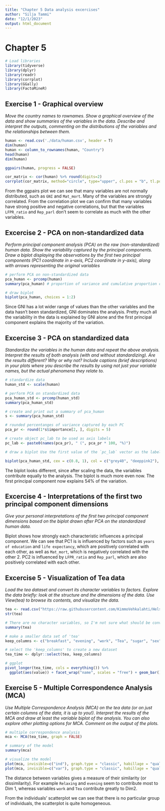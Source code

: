```yaml
---
title: "Chapter 5 Data analysis excercises"
author: "Silja Tammi"
date: "12/1/2023"
output: html_document
---
```


# Chapter 5

```r
# Load libraries
library(tidyverse)
library(dplyr)
library(readr)
library(corrplot)
library(GGally)
library(FactoMineR)
```

## Exercise 1 - Graphical overview

*Move the country names to rownames. Show a graphical overview of the data and show summaries of the variables in the data. Describe and interpret the outputs, commenting on the distributions of the variables and the relationships between them.*

```r
human <- read.csv('./data/human.csv', header = T)
dim(human)
human <- column_to_rownames(human, "Country")
head(human)
dim(human)

ggpairs(human, progress = FALSE)

cor_matrix <- cor(human) %>% round(digits=2)
corrplot(cor_matrix, method="circle", type="upper", cl.pos = "b", tl.pos = "d", tl.cex = 0.6)
```

From the ggpairs plot we can see that many variables are not normally distributed, such as `GNI` and `Mat_mort`. Many of the variables are strongly correlated.
From the correlation plot we can confirm that many variables have strong positive and negative correlations, but that the variables `LFPR_ratio` and `Rep_parl` don't seem to correlate as much with the other variables.

## Excercise 2 - PCA on non-standardized data

*Perform principal component analysis (PCA) on the raw (non-standardized) human data. Show the variability captured by the principal components. Draw a biplot displaying the observations by the first two principal components (PC1 coordinate in x-axis, PC2 coordinate in y-axis), along with arrows representing the original variables*

```r
# perform PCA on non-standardized data
pca_human <- prcomp(human)
summary(pca_human) # proportion of variance and cumulative proportion captured by the components 

# draw biplot
biplot(pca_human, choices = 1:2)
```

Since GNI has a lot wider range of values than the other variables and the data hasn't been standardized, GNI dominates the analysis. Pretty much all the variability in the data is explained by GNI alone and the first principal component explains the majority of the variation.

## Excercise 3 - PCA on standardized data

*Standardize the variables in the human data and repeat the above analysis. Interpret the results of both analysis (with and without standardizing). Are the results different? Why or why not? Include captions (brief descriptions) in your plots where you describe the results by using not just your variable names, but the actual phenomena they relate to.*

```r
# standardize data
human_std <- scale(human)

# perform PCA on standardized data
pca_human_std <- prcomp(human_std)
summary(pca_human_std)

# create and print out a summary of pca_human
s <- summary(pca_human_std)

# rounded percentanges of variance captured by each PC
pca_pr <- round(1*s$importance[2, ], digits = 5)

# create object pc_lab to be used as axis labels
pc_lab <- paste0(names(pca_pr), " (", pca_pr * 100, "%)")

# draw a biplot Use the first value of the `pc_lab` vector as the label for the x-axis and the second value as the label for the y-axis

biplot(pca_human_std, cex = c(0.8, 1), col = c("grey40", "deeppink2"), xlab = pc_lab[1], ylab = pc_lab[2])
```

The biplot looks different, since after scaling the data, the variables contribute equally to the analysis. The biplot is much more even now. The first principal component now explains 54% of the variation.

## Excercise 4 - Interpretations of the first two principal component dimensions 

*Give your personal interpretations of the first two principal component dimensions based on the biplot drawn after PCA on the standardized human data.*

Biplot shows how strongly each characteristic influences a principal component. We can see that PC1 is is influenced by factors such as `years of education` and `life expectancy`, which are positively correlated with each other, as well as `Mat_mort`, which is negatively correlated with the other 2. PC2 is influenced by `LFPR_ratio` and `Rep_parl`, which are also positively correlated with each other.

## Excercise 5 - Visualization of Tea data

*Load the tea dataset and convert its character variables to factors. Explore the data briefly: look at the structure and the dimensions of the data. Use View(tea) to browse its contents, and visualize the data.*
```r
tea <- read.csv("https://raw.githubusercontent.com/KimmoVehkalahti/Helsinki-Open-Data-Science/master/datasets/tea.csv", stringsAsFactors = TRUE)
str(tea)

# There are no character variables, so I'm not sure what should be converted here..
summary(tea)

# make a smaller data set of 'tea'
keep_columns <- c("breakfast", "evening", "work", "Tea", "sugar", "sex", "Sport", "relaxing", "effect.on.health")

# select the 'keep_columns' to create a new dataset
tea_time <- dplyr::select(tea, keep_columns)

# ggplot
pivot_longer(tea_time, cols = everything()) %>% 
  ggplot(aes(value)) + facet_wrap("name", scales = "free") + geom_bar()

```

## Exercise 5 - Multiple Correspondence Analysis (MCA) 

*Use Multiple Correspondence Analysis (MCA) on the tea data (or on just certain columns of the data, it is up to you!). Interpret the results of the MCA and draw at least the variable biplot of the analysis. You can also explore other plotting options for MCA. Comment on the output of the plots.*

```r
# multiple correspondence analysis
mca <- MCA(tea_time, graph = FALSE)

# summary of the model
summary(mca)

# visualize the model
plot(mca, invisible=c("ind"), graph.type = "classic", habillage = "quali")
plot(mca, invisible=c("var"), graph.type = "classic", habillage = "quali")
```

The distance between variables gives a measure of their similarity (or dissimilarity). For example `Relaxing` and `evening` seem to contribute most to Dim 1, whereas variables `work` and `Tea` contribute greatly to Dim2. 

From the individuals' scatterplot we can see that there is no particular group of individuals, the scatterplot is quite homogeneous.




